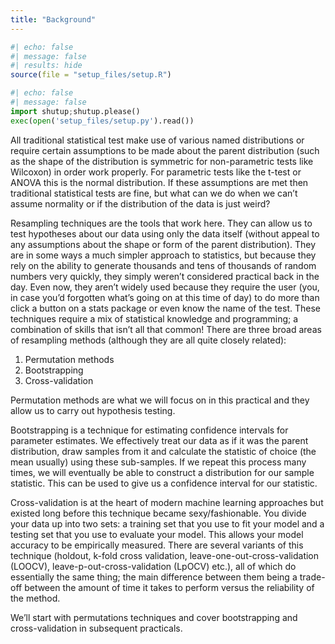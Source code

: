 ```yaml
---
title: "Background"
---
```

```r
#| echo: false
#| message: false
#| results: hide
source(file = "setup_files/setup.R")
```

```python
#| echo: false
#| message: false
import shutup;shutup.please()
exec(open('setup_files/setup.py').read())
```

All traditional statistical test make use of various named distributions or require certain assumptions to be made about the parent distribution (such as the shape of the distribution is symmetric for non-parametric tests like Wilcoxon) in order work properly. For parametric tests like the t-test or ANOVA this is the normal distribution. If these assumptions are met then traditional statistical tests are fine, but what can we do when we can’t assume normality or if the distribution of the data is just weird?

Resampling techniques are the tools that work here. They can allow us to test hypotheses about our data using only the data itself (without appeal to any assumptions about the shape or form of the parent distribution). They are in some ways a much simpler approach to statistics, but because they rely on the ability to generate thousands and tens of thousands of random numbers very quickly, they simply weren’t considered practical back in the day. Even now, they aren’t widely used because they require the user (you, in case you’d forgotten what’s going on at this time of day) to do more than click a button on a stats package or even know the name of the test. These techniques require a mix of statistical knowledge and programming; a combination of skills that isn’t all that common! There are three broad areas of resampling methods (although they are all quite closely related):

1.	Permutation methods
2.	Bootstrapping
3.	Cross-validation

Permutation methods are what we will focus on in this practical and they allow us to carry out hypothesis testing.

Bootstrapping is a technique for estimating confidence intervals for parameter estimates. We effectively treat our data as if it was the parent distribution, draw samples from it and calculate the statistic of choice (the mean usually) using these sub-samples. If we repeat this process many times, we will eventually be able to construct a distribution for our sample statistic. This can be used to give us a confidence interval for our statistic.

Cross-validation is at the heart of modern machine learning approaches but existed long before this technique became sexy/fashionable. You divide your data up into two sets: a training set that you use to fit your model and a testing set that you use to evaluate your model. This allows your model accuracy to be empirically measured. There are several variants of this technique (holdout, k-fold cross validation, leave-one-out-cross-validation (LOOCV), leave-p-out-cross-validation (LpOCV) etc.), all of which do essentially the same thing; the main difference between them being a trade-off between the amount of time it takes to perform versus the reliability of the method.

We'll start with permutations techniques and cover bootstrapping and cross-validation in subsequent practicals.
